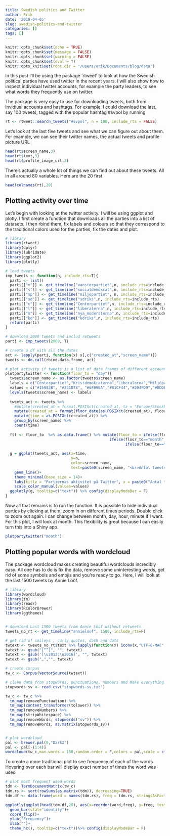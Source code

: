 ```yaml
---
title: Swedish politics and Twitter
author: Erik
date: '2018-04-05'
slug: swedish-politics-and-twitter
categories: []
tags: []
---
```

```r
knitr::opts_chunk$set(echo = TRUE)
knitr::opts_chunk$set(message = FALSE)
knitr::opts_chunk$set(warning = FALSE)
knitr::opts_chunk$set(eval = T)
knitr::opts_knit$set(root.dir = "/Users/erik/Documents/blog/data")
```

In this post I'll be using the package 'rtweet' to look at how the Swedish political parties have used twitter in the recent years. I will also show how to inspect individual twitter accounts, for example the party leaders, to see what words they frequently use on twitter.

The package is very easy to use for downloading tweets, both from invidiual accounts and hashtags. For example, I could download the last, say 100 tweets, tagged with the popular hashtag #svpol by running

```r
rt <- rtweet::search_tweets("#svpol", n = 100, include_rts = FALSE)
```

Let's look at the last five tweets and see what we can figure out about them. For example, we can see their twitter names, the actual tweets and profile picture URL

```r
head(rt$screen_name,3)
head(rt$text,3)
head(rt$profile_image_url,3)
```


There's actually a whole lot of things we can find out about these tweets. All in all around 80 variables. Here are the 20 first

```r
head(colnames(rt),20)
```

## Plotting activity over time

Let's begin with looking at the twitter activity. I will be using ggplot and plotly. I first create a function that downloads all the parties into a list of datasets. I then rbind them, fix labels and colours so that they correspond to the traditional colors used for the parties, fix the dates and plot.
```r
# library
library(rtweet)
library(dplyr)
library(lubridate)
library(ggplot2)
library(plotly)

# load tweets
imp_tweets <- function(n, include_rts=T){
  parti <- list()
  parti[["v"]] <- get_timeline("vansterpartiet",n, include_rts=include_rts)
  parti[["s"]] <- get_timeline("socialdemokrat",n, include_rts=include_rts)
  parti[["mp"]] <- get_timeline("miljopartiet", n, include_rts=include_rts)
  parti[["sd"]] <- get_timeline("sdriks",n, include_rts=include_rts)
  parti[["c"]] <- get_timeline("Centerpartiet",n, include_rts=include_rts)
  parti[["l"]] <- get_timeline("liberalerna",n, include_rts=include_rts)
  parti[["m"]] <- get_timeline("nya_moderaterna",n, include_rts=include_rts)
  parti[["kd"]] <- get_timeline("kdriks",n, include_rts=include_rts)
  return(parti)
}

# download 2000 tweets and includ retweets
parti <- imp_tweets(2000, T)

# create a df with all the dates
act <- lapply(parti, function(x) x[,c("created_at","screen_name")])
tweets <- do.call(rbind.data.frame, act)

# plot activity if tweets is a list of data frames of different accounts
plotpartytwitter <- function(floor_to = "day"){
  tweets$screen_name <- as.factor(tweets$screen_name)
  labels = c("Centerpartiet","Kristdemokraterna","Liberalerna","Miljöpartiet","Nya Moderaterna","Sverigedemokraterna","Socialdemokraterna","Vänsterpartiet")
  values = c("#15983B", "#231D78", "#6FB9EA","#81CF44","#204FD9","#DDDB30","#EB242B","#97040C")
  levels(tweets$screen_name) <- labels
  
  tweets_act <- tweets %>%
    #mutate(created_at = format.POSIXct(created_at, tz = "Europe/Stockholm")) %>% 
    mutate(created_at = format(floor_date(as.POSIXct(created_at), floor_to))) %>% 
    mutate(time = as.POSIXct(created_at)) %>% 
    group_by(screen_name) %>% 
    count(time) 
  
  ftt <- floor_to  %>% as.data.frame() %>% mutate(floor_to = ifelse(floor_to=="week","vecka",
                                              ifelse(floor_to=="month","månad",
                                                     ifelse(floor_to=="hour","timma",NA))))
  
  g = ggplot(tweets_act, aes(x=time,
                             y=n,
                             color=screen_name,
                             text=paste0(screen_name, "<br>Antal tweets denna ",ftt$floor_to,": ",n)))+
    geom_line()+
    theme_minimal(base_size = 14)+
    labs(title = "Partiernas aktivitet på Twitter", x = paste0("Antal tweets (per ", floor_to ,")" ,sep="" ) , y = "", color ="Parti\n")+
    scale_color_manual(values=values)
  ggplotly(g, tooltip=c("text")) %>% config(displayModeBar = F)
}
```


Now all that remains is to run the function. It is possible to hide individual parties by clicking at them, zoom in on different times periods. Double click to zoom out again. I can change between month, day, hour, minute if I want. For this plot, I will look at month. This flexibility is great because I can easily turn this into a Shiny app.
```r
plotpartytwitter("month")
```


## Plotting popular words with wordcloud

The package wordcloud makes creating beautiful wordclouds incredibly easy. All one has to do is fix the data, remove some uninteresting words, get rid of some symbols and emojis and you're ready to go. Here, I will look at the last 1500 tweets by Annie Lööf. 


```r
# library
library(wordcloud)
library(tm)
library(readr)
library(RColorBrewer)
library(ggthemes)


# download Last 1500 tweets from Annie Lööf without retweets
tweets_no_rt <- get_timeline("annieloof", 1500, include_rts=F)

# get rid of smileys , curly quotes, dash and dots
twtext <- tweets_no_rt$text %>% lapply(function(x) iconv(x,"UTF-8-MAC","UTF-8", sub=""))
twtext <- gsub("[“”]", "", twtext)
twtext <- gsub('[\u2013:\u2016]', "", twtext)
twtext <- gsub("…","", twtext)

# create corpus
tw_c <- Corpus(VectorSource(twtext))

# clean data from stopwords, punctuations, numbers and make everything lower case
stopwords_sv <- read_csv("stopwords-sv.txt")

tw_c <- tw_c %>%
  tm_map(removePunctuation) %>% 
  tm_map(content_transformer(tolower)) %>% 
  tm_map(removeNumbers) %>%
  tm_map(stripWhitespace) %>% 
  tm_map(removeWords, stopwords("sv")) %>%
  tm_map(removeWords, as.matrix(stopwords_sv))


# plot wordcloud
pal <- brewer.pal(9,"Dark2")
pal <- pal[-(1:4)]
wordcloud(tw_c,max.words = 150,random.order = F,colors = pal,scale = c(4,0.1))
```

To create a more traditional plot to see frequency of each of the words. Hovering over each bar will display exact number of times the word was used

```r
# plot most frequent used words
tdm <- TermDocumentMatrix(tw_c)
tdm.rs <- sort(rowSums(as.matrix(tdm)), decreasing=TRUE)
tdm.df <- data.frame(word = names(tdm.rs), freq = tdm.rs, stringsAsFactors = FALSE)

ggplotly(ggplot(head(tdm.df,20), aes(x=reorder(word,freq), y=freq, text=paste0("Antal gånger ordet ",word," användes: ",freq)))+
  geom_bar(stat="identity")+
  coord_flip()+
  ylab("Frequency")+
  xlab("")+
  theme_hc(), tooltip=c("text"))%>% config(displayModeBar = F)
```



